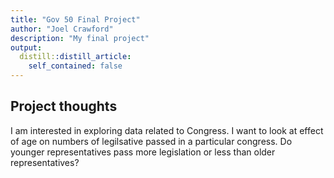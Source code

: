 ```yaml
---
title: "Gov 50 Final Project"
author: "Joel Crawford"
description: "My final project"
output:
  distill::distill_article:
    self_contained: false
---
```




## Project thoughts

I am interested in exploring data related to Congress. I want to look at effect of age on numbers of legilsative passed in a particular congress. Do younger representatives pass more legislation or less than older representatives? 